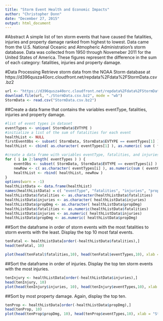 ```yaml
---
title: "Storm Event Health and Economic Impacts"
author: "Christopher Donn"
date: "December 27, 2015"
output: html_document
---
```


#Abstract
A simple list of ten storm events that have caused the fatalities, injuries and property damage ranked from highest to lowest. Data came from the U.S. National Oceanic and Atmopheric Administration's storm database.  Data was collected from 1950 through Novemeber 2011 for the United States of America.  These figures represent the difference in the sum of each category: fatalities, injuries and property damage.

#Data Processing
Retrieve storm data from the NOAA Storm database at https://d396qusza40orc.cloudfront.net/repdata%2Fdata%2FStormData.csv.bz2

``` r
url <- "https://d396qusza40orc.cloudfront.net/repdata%2Fdata%2FStormData.csv.bz2"
download.file(url, "./StormData.csv.bz2", mode = "wb")
StormData <- read.csv("StormData.csv.bz2")
```

##Create a data frame that contains the variables eventType, fatalities, injuries and property damage.  

``` r
#list of event types in dataset
eventTypes <- unique( StormData$EVTYPE )
#initialize a list of the sum of fatalities for each event
healthList <- NULL
firstEventObs <- subset( StormData, StormData$EVTYPE == eventTypes[1] )
healthList <- cbind( as.character( eventTypes[1] ), as.numeric( sum ( firstEventObs$FATALITIES ) ), as.numeric( sum( firstEventObs$INJURIES ) ), as.numeric( sum( firstEventObs$PROPDMG) ) )

#create a data frame with variables eventType, fatalities, and injuries.  
for ( i in 2:length( eventTypes ) ) {
    eventObs <- subset( StormData, StormData$EVTYPE == eventTypes[i] )
    newRow <- c( as.character( eventTypes[i] ), as.numeric(sum ( eventObs$FATALITIES )), as.numeric( sum ( eventObs$INJURIES ) ), sum( as.numeric( eventObs$PROPDMG ) ) )
    healthList <- rbind( healthList, newRow ) 
}
options(warn = -1)
healthListData <- data.frame(healthList)
names(healthListData) = c( "eventType", "fatalities", "injuries", "propDmg")
healthListData$fatalities <- as.character(healthListData$fatalities)
healthListData$injuries <- as.character( healthListData$injuries)
healthListData$propDmg <- as.character( healthListData$propDmg)
healthListData$fatalities <- as.numeric(healthListData$fatalities)
healthListData$injuries <- as.numeric( healthListData$injuries)
healthListData$propDmg <- as.numeric( healthListData$propDmg)
```

##Sort the dataframe in order of storm events with the most fatalities to storm events with the least.  Display the top 10 most fatal events.

``` r
tenFatal <- healthListData[order(-healthListData$fatalities),]
head(tenFatal, 10)

plot(head(tenFatal$fatalities,10), head(tenFatal$eventTypes,10), xlab = "Storm Events" , ylab = "Fatalities", type = "l" )
```

##Sort the dataframe in order of injuries.  Display the top ten storm events with the most injuries.
``` r
tenInjury <- healthListData[order(-healthListData$injuries),]
head(tenInjury, 10)
plot(head(tenInjury$injuries, 10), head(tenInjury$eventTypes,10), xlab = "Storm Events" , ylab = "Injuries", type = "l" )
```

##Sort by most property damage.  Again, display the top ten.

``` r
tenProp <- healthListData[order(-healthListData$propDmg),]
head(tenProp, 10)
plot(head(tenProp$propDmg, 10), head(tenProp$eventTypes,10), xlab = "Storm Events" , ylab = "propDmg", type = "l" )
```








